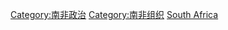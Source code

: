 {{Catnav|頁面分類|地理|国家|非洲国家|南非}}
{{Catnav|頁面分類|各種主題的頁面分類|按國家分類|各國政治|各國政黨}}
{{Commons category|Political parties in South Africa}}

[[Category:南非政治|Category:南非政治]]
[[Category:南非组织|Category:南非组织]]
[[Category:非洲各国政党|South Africa]]